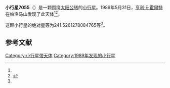{{Infobox planet
| bgcolour = #FFFFC0
| name = 7055
| symbol = 
| image = 
| caption = 
| discovery = yes
| discovery_ref = 
| discoverer = [[亨利·E·霍爾特|亨利·E·霍爾特]]
| discovery_site = [[帕洛马山|帕洛马山]] 
| discovered = 1989年5月31日
| designations = yes
| mp_name = 
| named_after = 
| alt_names = 1989 KB/ 1979 YB4
| mp_category = [[主带小行星|主带小行星]]
| orbit_ref = <ref name="a">[http://ssd.jpl.nasa.gov/sbdb.cgi?sstr=7055 7055] {{Wayback|url=http://ssd.jpl.nasa.gov/sbdb.cgi?sstr=7055 |date=20201124022952 }}，小行星數據庫瀏覽器（JPL Small-Body Database Browser）－[[美国国家航空航天局|美国国家航空航天局]]喷气推进实验室</ref>
| epoch = 2456400.5 (2013年4月18日更新)
| aphelion = {{convert|2.923954768498311|AU|km|3|abbr=on|lk=out}}
| perihelion = {{convert|1.773380856299823|AU|km|3|abbr=on}}
| semimajor = {{convert|2.348667812399067|AU|km|3|abbr=on}}
| eccentricity = 0.244941815
| period = 1314.712587 [[日|日]]<br />3.6[[儒略年|儒略年]]
| avg_speed = 
| inclination = 23.07340575650564
| asc_node = 80.01534352107487
| mean_anomaly = 
| arg_peri = 241.5261278084765
| satellites = 
| physical_characteristics = yes
| dimensions = 
| mass = 
| density = 
| surface_grav = 
| escape_velocity = 
| sidereal_day = 
| axial_tilt = 
| pole_ecliptic_lat = 
| pole_ecliptic_lon = 
| albedo = 
| temperatures= 
| temp_name1 = 
| mean_temp_1 = 
| max_temp_1 = 
| temp_name2 = 
| max_temp_2 = 
| spectral_type = 
| abs_magnitude = 241.5261278084765
}}

'''小行星7055'''（{{lang-en|7055}}）是一颗围绕[[太阳|太阳]][[公转|公转]]的[[小行星|小行星]]。1989年5月31日，[[亨利·E·霍爾特|亨利·E·霍爾特]]在帕洛马山发现了此天体<ref name="a" /><ref>{{cite news|title=小行星列表|url=http://cfa-www.harvard.edu/iau/lists/NumberedMPs.txt|accessdate=2013-07-08|newspaper=哈佛大学|archive-date=2008-05-17|archive-url=https://web.archive.org/web/20080517010638/http://cfa-www.harvard.edu/iau/lists/NumberedMPs.txt|dead-url=no}}</ref>。

这颗小行星的[[绝对星等|绝对星等]]为241.5261278084765等<ref name="a" />。

==参考文献==
{{reflist}}
{{Minor Planet Number|[[小行星7054|小行星7054]]|[[小行星7056|小行星7056]]}}

{{小天体}}

[[Category:小行星带天体|Category:小行星带天体]]
[[Category:1989年发现的小行星|Category:1989年发现的小行星]]

{{asteroid-stub}}